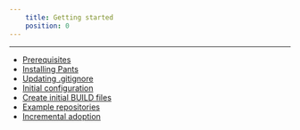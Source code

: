 ```yaml
---
    title: Getting started
    position: 0
---
```


---

- [Prerequisites](./prerequisites.mdx)
- [Installing Pants](./installing-pants.mdx)
- [Updating .gitignore](./updating-.gitignore.mdx)
- [Initial configuration](./initial-configuration.mdx)
- [Create initial BUILD files](./create-initial-build-files.mdx)
- [Example repositories](./example-projects-and-repositories.mdx)
- [Incremental adoption](./incremental-adoption.mdx)



